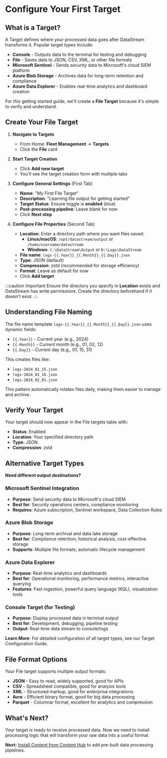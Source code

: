 # Configure Your First Target

## What is a Target?

A Target defines where your processed data goes after DataStream transforms it. Popular target types include:

- **Console** - Outputs data to the terminal for testing and debugging
- **File** - Saves data to JSON, CSV, XML, or other file formats
- **Microsoft Sentinel** - Sends security data to Microsoft's cloud SIEM platform
- **Azure Blob Storage** - Archives data for long-term retention and compliance
- **Azure Data Explorer** - Enables real-time analytics and dashboard creation

For this getting started guide, we'll create a **File Target** because it's simple to verify and understand.

## Create Your File Target

1. **Navigate to Targets**
   - From Home: **Fleet Management** → **Targets**
   - Click the **File** card

2. **Start Target Creation**
   - Click **Add new target**
   - You'll see the target creation form with multiple tabs

3. **Configure General Settings** (First Tab)
   - **Name**: "My First File Target"
   - **Description**: "Learning file output for getting started"
   - **Target Status**: Ensure toggle is **enabled** (blue)
   - **Post-processing pipeline**: Leave blank for now
   - Click **Next step**

4. **Configure File Properties** (Second Tab)
   - **Location**: Enter a directory path where you want files saved:
     - **Linux/macOS**: `/opt/datastream/output` or `/home/username/datastream`
     - **Windows**: `C:\DataStream\Output` or `D:\Logs\DataStream`
   - **File name**: `logs-{{.Year}}_{{.Month}}_{{.Day}}.json`
   - **Type**: JSON (default)
   - **Compression**: zstd (recommended for storage efficiency)
   - **Format**: Leave as default for now
   - Click **Add target**

:::caution Important
Ensure the directory you specify in **Location** exists and DataStream has write permissions. Create the directory beforehand if it doesn't exist.
:::

## Understanding File Naming

The file name template `logs-{{.Year}}_{{.Month}}_{{.Day}}.json` uses dynamic fields:
- `{{.Year}}` - Current year (e.g., 2024)
- `{{.Month}}` - Current month (e.g., 01, 02, 12)  
- `{{.Day}}` - Current day (e.g., 01, 15, 31)

This creates files like:
- `logs-2024_01_15.json`
- `logs-2024_01_16.json`
- `logs-2024_02_01.json`

This pattern automatically rotates files daily, making them easier to manage and archive.

## Verify Your Target

Your target should now appear in the File targets table with:
- **Status**: Enabled
- **Location**: Your specified directory path
- **Type**: JSON
- **Compression**: zstd

## Alternative Target Types

**Need different output destinations?**

### Microsoft Sentinel Integration
- **Purpose**: Send security data to Microsoft's cloud SIEM
- **Best for**: Security operations centers, compliance monitoring
- **Requires**: Azure subscription, Sentinel workspace, Data Collection Rules

### Azure Blob Storage  
- **Purpose**: Long-term archival and data lake storage
- **Best for**: Compliance retention, historical analysis, cost-effective storage
- **Supports**: Multiple file formats, automatic lifecycle management

### Azure Data Explorer
- **Purpose**: Real-time analytics and dashboards  
- **Best for**: Operational monitoring, performance metrics, interactive querying
- **Features**: Fast ingestion, powerful query language (KQL), visualization tools

### Console Target (for Testing)
- **Purpose**: Display processed data in terminal output
- **Best for**: Development, debugging, pipeline testing
- **Output**: Real-time data stream to console/logs

**Learn More**: For detailed configuration of all target types, see our <Topic id="targets-overview">Target Configuration Guide</Topic>.

## File Format Options

Your File target supports multiple output formats:

- **JSON** - Easy to read, widely supported, good for APIs
- **CSV** - Spreadsheet compatible, good for analysis tools  
- **XML** - Structured markup, good for enterprise integrations
- **Avro** - Efficient binary format, good for big data processing
- **Parquet** - Columnar format, excellent for analytics and compression

## What's Next?

Your target is ready to receive processed data. Now we need to install processing logic that will transform your raw data into a useful format.

**Next:** [Install Content from Content Hub](install-content-hub) to add pre-built data processing pipelines.